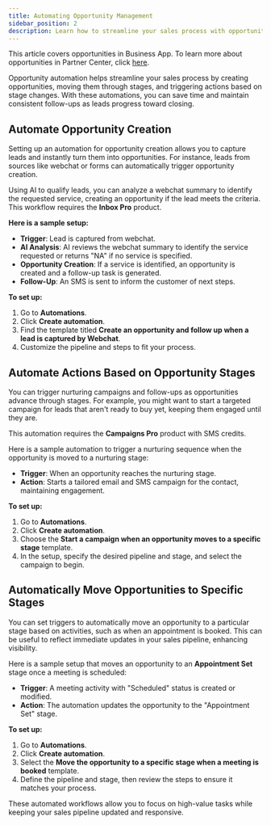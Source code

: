 ```yaml
---
title: Automating Opportunity Management
sidebar_position: 2
description: Learn how to streamline your sales process with opportunity automation in the Business App.
---
```


This article covers opportunities in Business App. To learn more about opportunities in Partner Center, click [here](/partner-center/opportunities).

Opportunity automation helps streamline your sales process by creating opportunities, moving them through stages, and triggering actions based on stage changes. With these automations, you can save time and maintain consistent follow-ups as leads progress toward closing.

## Automate Opportunity Creation

Setting up an automation for opportunity creation allows you to capture leads and instantly turn them into opportunities. For instance, leads from sources like webchat or forms can automatically trigger opportunity creation.

Using AI to qualify leads, you can analyze a webchat summary to identify the requested service, creating an opportunity if the lead meets the criteria. This workflow requires the **Inbox Pro** product.

**Here is a sample setup:**

- **Trigger**: Lead is captured from webchat.
- **AI Analysis**: AI reviews the webchat summary to identify the service requested or returns "NA" if no service is specified.
- **Opportunity Creation**: If a service is identified, an opportunity is created and a follow-up task is generated.
- **Follow-Up**: An SMS is sent to inform the customer of next steps.

**To set up:**

1. Go to **Automations**.
2. Click **Create automation**.
3. Find the template titled **Create an opportunity and follow up when a lead is captured by Webchat**.
4. Customize the pipeline and steps to fit your process.

## Automate Actions Based on Opportunity Stages

You can trigger nurturing campaigns and follow-ups as opportunities advance through stages. For example, you might want to start a targeted campaign for leads that aren't ready to buy yet, keeping them engaged until they are.

This automation requires the **Campaigns Pro** product with SMS credits.

Here is a sample automation to trigger a nurturing sequence when the opportunity is moved to a nurturing stage:

- **Trigger**: When an opportunity reaches the nurturing stage.
- **Action**: Starts a tailored email and SMS campaign for the contact, maintaining engagement.

**To set up:**

1. Go to **Automations**.
2. Click **Create automation**.
3. Choose the **Start a campaign when an opportunity moves to a specific stage** template.
4. In the setup, specify the desired pipeline and stage, and select the campaign to begin.

## Automatically Move Opportunities to Specific Stages

You can set triggers to automatically move an opportunity to a particular stage based on activities, such as when an appointment is booked. This can be useful to reflect immediate updates in your sales pipeline, enhancing visibility.

Here is a sample setup that moves an opportunity to an **Appointment Set** stage once a meeting is scheduled:

- **Trigger**: A meeting activity with "Scheduled" status is created or modified.
- **Action**: The automation updates the opportunity to the "Appointment Set" stage.

**To set up:**

1. Go to **Automations**.
2. Click **Create automation**.
3. Select the **Move the opportunity to a specific stage when a meeting is booked** template.
4. Define the pipeline and stage, then review the steps to ensure it matches your process.

These automated workflows allow you to focus on high-value tasks while keeping your sales pipeline updated and responsive.